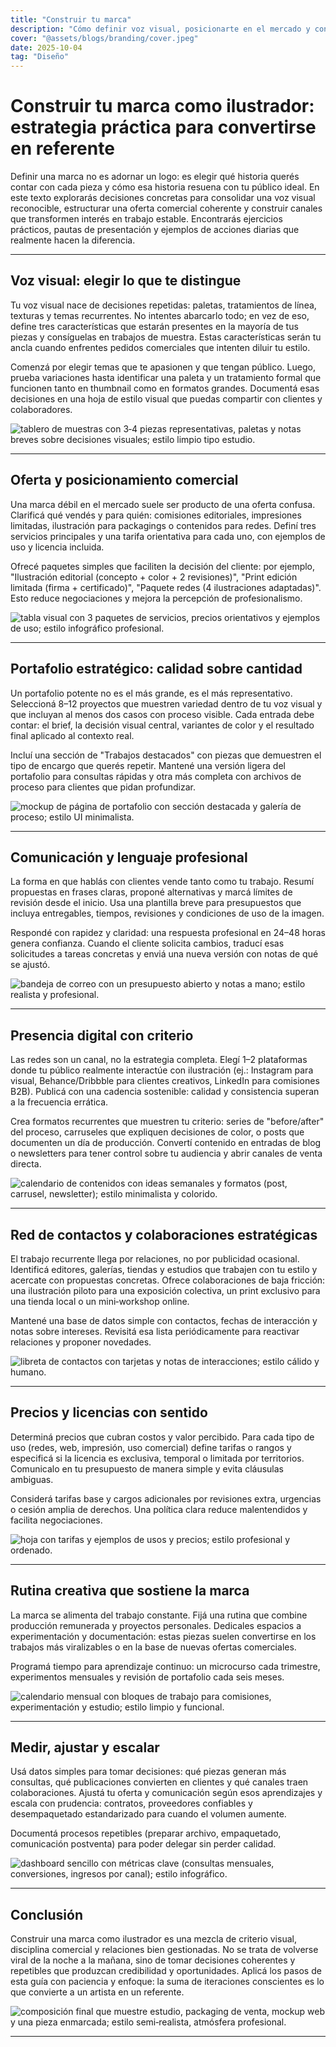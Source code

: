 ```yaml
---
title: "Construir tu marca"
description: "Cómo definir voz visual, posicionarte en el mercado y convertir proyectos en oportunidades recurrentes."
cover: "@assets/blogs/branding/cover.jpeg"
date: 2025-10-04
tag: "Diseño"
---
```



# Construir tu marca como ilustrador: estrategia práctica para convertirse en referente

Definir una marca no es adornar un logo: es elegir qué historia querés contar con cada pieza y cómo esa historia resuena con tu público ideal. En este texto explorarás decisiones concretas para consolidar una voz visual reconocible, estructurar una oferta comercial coherente y construir canales que transformen interés en trabajo estable. Encontrarás ejercicios prácticos, pautas de presentación y ejemplos de acciones diarias que realmente hacen la diferencia.

---

## Voz visual: elegir lo que te distingue

Tu voz visual nace de decisiones repetidas: paletas, tratamientos de línea, texturas y temas recurrentes. No intentes abarcarlo todo; en vez de eso, define tres características que estarán presentes en la mayoría de tus piezas y consíguelas en trabajos de muestra. Estas características serán tu ancla cuando enfrentes pedidos comerciales que intenten diluir tu estilo.

Comenzá por elegir temas que te apasionen y que tengan público. Luego, prueba variaciones hasta identificar una paleta y un tratamiento formal que funcionen tanto en thumbnail como en formatos grandes. Documentá esas decisiones en una hoja de estilo visual que puedas compartir con clientes y colaboradores.

<Image
  src={image1}
  alt="tablero de muestras con 3‑4 piezas representativas, paletas y notas breves sobre decisiones visuales; estilo limpio tipo estudio."
/>

---

## Oferta y posicionamiento comercial

Una marca débil en el mercado suele ser producto de una oferta confusa. Clarificá qué vendés y para quién: comisiones editoriales, impresiones limitadas, ilustración para packagings o contenidos para redes. Definí tres servicios principales y una tarifa orientativa para cada uno, con ejemplos de uso y licencia incluida.

Ofrecé paquetes simples que faciliten la decisión del cliente: por ejemplo, "Ilustración editorial (concepto + color + 2 revisiones)", "Print edición limitada (firma + certificado)", "Paquete redes (4 ilustraciones adaptadas)". Esto reduce negociaciones y mejora la percepción de profesionalismo.

<Image
  src={image2}
  alt="tabla visual con 3 paquetes de servicios, precios orientativos y ejemplos de uso; estilo infográfico profesional."
/>

---

## Portafolio estratégico: calidad sobre cantidad

Un portafolio potente no es el más grande, es el más representativo. Seleccioná 8–12 proyectos que muestren variedad dentro de tu voz visual y que incluyan al menos dos casos con proceso visible. Cada entrada debe contar: el brief, la decisión visual central, variantes de color y el resultado final aplicado al contexto real.

Incluí una sección de "Trabajos destacados" con piezas que demuestren el tipo de encargo que querés repetir. Mantené una versión ligera del portafolio para consultas rápidas y otra más completa con archivos de proceso para clientes que pidan profundizar.

<Image
  src={image3}
  alt="mockup de página de portafolio con sección destacada y galería de proceso; estilo UI minimalista."
/>

---

## Comunicación y lenguaje profesional

La forma en que hablás con clientes vende tanto como tu trabajo. Resumí propuestas en frases claras, proponé alternativas y marcá límites de revisión desde el inicio. Usa una plantilla breve para presupuestos que incluya entregables, tiempos, revisiones y condiciones de uso de la imagen.

Respondé con rapidez y claridad: una respuesta profesional en 24–48 horas genera confianza. Cuando el cliente solicita cambios, traducí esas solicitudes a tareas concretas y enviá una nueva versión con notas de qué se ajustó.

<Image
  src={image4}
  alt="bandeja de correo con un presupuesto abierto y notas a mano; estilo realista y profesional."
/>

---

## Presencia digital con criterio

Las redes son un canal, no la estrategia completa. Elegí 1–2 plataformas donde tu público realmente interactúe con ilustración (ej.: Instagram para visual, Behance/Dribbble para clientes creativos, LinkedIn para comisiones B2B). Publicá con una cadencia sostenible: calidad y consistencia superan a la frecuencia errática.

Crea formatos recurrentes que muestren tu criterio: series de "before/after" del proceso, carruseles que expliquen decisiones de color, o posts que documenten un día de producción. Convertí contenido en entradas de blog o newsletters para tener control sobre tu audiencia y abrir canales de venta directa.

<Image
  src={image5}
  alt="calendario de contenidos con ideas semanales y formatos (post, carrusel, newsletter); estilo minimalista y colorido."
/>

---

## Red de contactos y colaboraciones estratégicas

El trabajo recurrente llega por relaciones, no por publicidad ocasional. Identificá editores, galerías, tiendas y estudios que trabajen con tu estilo y acercate con propuestas concretas. Ofrece colaboraciones de baja fricción: una ilustración piloto para una exposición colectiva, un print exclusivo para una tienda local o un mini‑workshop online.

Mantené una base de datos simple con contactos, fechas de interacción y notas sobre intereses. Revisitá esa lista periódicamente para reactivar relaciones y proponer novedades.

<Image
  src={image6}
  alt="libreta de contactos con tarjetas y notas de interacciones; estilo cálido y humano."
/>

---

## Precios y licencias con sentido

Determiná precios que cubran costos y valor percibido. Para cada tipo de uso (redes, web, impresión, uso comercial) define tarifas o rangos y especificá si la licencia es exclusiva, temporal o limitada por territorios. Comunicalo en tu presupuesto de manera simple y evita cláusulas ambiguas.

Considerá tarifas base y cargos adicionales por revisiones extra, urgencias o cesión amplia de derechos. Una política clara reduce malentendidos y facilita negociaciones.

<Image
  src={image7}
  alt="hoja con tarifas y ejemplos de usos y precios; estilo profesional y ordenado."
/>

---

## Rutina creativa que sostiene la marca

La marca se alimenta del trabajo constante. Fijá una rutina que combine producción remunerada y proyectos personales. Dedicales espacios a experimentación y documentación: estas piezas suelen convertirse en los trabajos más viralizables o en la base de nuevas ofertas comerciales.

Programá tiempo para aprendizaje continuo: un microcurso cada trimestre, experimentos mensuales y revisión de portafolio cada seis meses.

<Image
  src={image8}
  alt="calendario mensual con bloques de trabajo para comisiones, experimentación y estudio; estilo limpio y funcional."
/>

---

## Medir, ajustar y escalar

Usá datos simples para tomar decisiones: qué piezas generan más consultas, qué publicaciones convierten en clientes y qué canales traen colaboraciones. Ajustá tu oferta y comunicación según esos aprendizajes y escala con prudencia: contratos, proveedores confiables y desempaquetado estandarizado para cuando el volumen aumente.

Documentá procesos repetibles (preparar archivo, empaquetado, comunicación postventa) para poder delegar sin perder calidad.

<Image
  src={image9}
  alt="dashboard sencillo con métricas clave (consultas mensuales, conversiones, ingresos por canal); estilo infográfico."
/>

---

## Conclusión

Construir una marca como ilustrador es una mezcla de criterio visual, disciplina comercial y relaciones bien gestionadas. No se trata de volverse viral de la noche a la mañana, sino de tomar decisiones coherentes y repetibles que produzcan credibilidad y oportunidades. Aplicá los pasos de esta guía con paciencia y enfoque: la suma de iteraciones conscientes es lo que convierte a un artista en un referente.

<Image
  src={image10}
  alt="composición final que muestre estudio, packaging de venta, mockup web y una pieza enmarcada; estilo semi‑realista, atmósfera profesional."
/>

---
